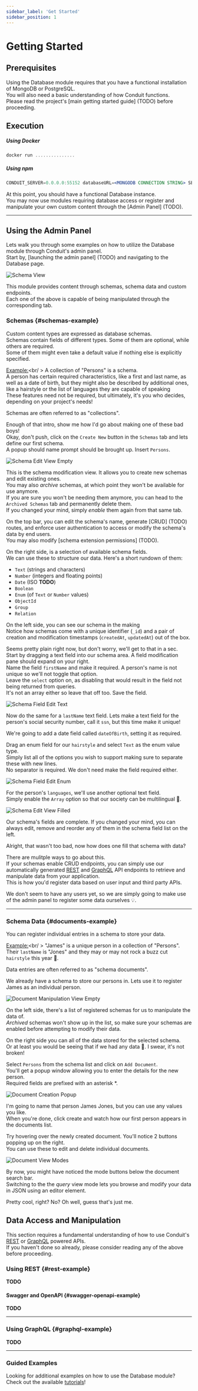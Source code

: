 ```yaml
---
sidebar_label: 'Get Started'
sidebar_position: 1
---
```


# Getting Started

## Prerequisites

Using the Database module requires that you have a functional installation of MongoDB or PostgreSQL.<br />
You will also need a basic understanding of how Conduit functions.<br />
Please read the project's [main getting started guide] (TODO) before proceeding.


## Execution

##### Using Docker

```jsx
docker run ...............
```

##### Using npm

```jsx
CONDUIT_SERVER=0.0.0.0:55152 databaseURL=<MONGODB CONNECTION STRING> SERVICE_IP=0.0.0.0:56159 npx @conduit/database start
```

At this point, you should have a functional Database instance.<br />
You may now use modules requiring database access or register and manipulate your own custom content through the [Admin Panel] (TODO).

-------------------------------------------------

## Using the Admin Panel

Lets walk you through some examples on how to utilize the Database module through Conduit's admin panel.<br />
Start by, [launching the admin panel] (TODO) and navigating to the Database page.

![Schema View](/img/modules/database/admin/schema_list_view.png)

This module provides content through schemas, schema data and custom endpoints.<br />
Each one of the above is capable of being manipulated through the corresponding tab.<br />

### Schemas {#schemas-example}

Custom content types are expressed as database schemas.<br />
Schemas contain fields of different types. Some of them are optional, while others are required.<br />
Some of them might even take a default value if nothing else is explicitly specified.

<ins>Example:</ins><br/ >
A collection of "Persons" is a schema.<br />
A person has certain required characteristics, like a first and last name, as well as a date of birth, but they might also 
be described by additional ones, like a hairstyle or the list of languages they are capable of speaking<br />
These features need not be required, but ultimately, it's you who decides, depending on your project's needs!

Schemas are often referred to as "collections".

Enough of that intro, show me how I'd go about making one of these bad boys!<br />
Okay, don't push, click on the `Create New` button in the `Schemas` tab and lets define our first schema.<br />
A popup should name prompt should be brought up. Insert `Persons`.

![Schema Edit View Empty](/img/modules/database/admin/schema_edit_view_empty.png)

This is the schema modification view. It allows you to create new schemas and edit existing ones.<br />
You may also *archive* schemas, at which point they won't be available for use anymore.<br />
If you are sure you won't be needing them anymore, you can head to the `Archived Schemas` tab and permanently delete them.<br />
If you changed your mind, simply *enable* them again from that same tab.

On the top bar, you can edit the schema's name, generate [CRUD] (TODO) routes, and enforce user authentication 
to access or modify the schema's data by end users.<br />
You may also modify [schema extension permissions] (TODO).

On the right side, is a selection of available schema fields.<br />
We can use these to structure our data. Here's a short rundown of them:<br />

- `Text` (strings and characters)
- `Number` (integers and floating points)
- `Date` (ISO **TODO**)
- `Boolean`
- `Enum` (of `Text` or `Number` values)
- `ObjectId`
- `Group`
- `Relation`  

On the left side, you can see our schema in the making<br />
Notice how schemas come with a unique identifier (`_id`) and a pair of 
creation and modification timestamps (`createdAt`, `updatedAt`) out of the box.

Seems pretty plain right now, but don't worry, we'll get to that in a sec.<br />
Start by dragging a text field into our schema area. A field modification pane should expand on your right.<br />
Name the field `firstName` and make it required. A person's name is not unique so we'll not toggle that option.<br />
Leave the `select` option on, as disabling that would result in the field not being returned from queries.<br />
It's not an array either so leave that off too. Save the field.

![Schema Field Edit Text](/img/modules/database/admin/schema_field_edit_text.png)

Now do the same for a `lastName` text field.
Lets make a text field for the person's social security number, call it `ssn`, but this time make it unique!

We're going to add a date field called `dateOfBirth`, setting it as required.

Drag an enum field for our `hairstyle` and select `Text` as the enum value type.<br />
Simply list all of the options you wish to support making sure to separate these with new lines.<br />
No separator is required. We don't need make the field required either.

![Schema Field Edit Enum](/img/modules/database/admin/schema_field_edit_enum.png)

For the person's `languages`, we'll use another optional text field.<br />
Simply enable the `Array` option so that our society can be multilingual 💭.

![Schema Edit View Filled](/img/modules/database/admin/schema_edit_view_filled.png)

Our schema's fields are complete. If you changed your mind, you can always edit, remove and reorder 
any of them in the schema field list on the left.

Alright, that wasn't too bad, now how does one fill that schema with data?

There are mulitple ways to go about this.<br />
If your schemas enable CRUD endpoints, you can simply use our automatically generated 
[REST](../../router/rest) and [GraphQL](../../router/graphql) API endpoints 
to retrieve and manipulate data from your application.<br />
This is how you'd register data based on user input and third party APIs.

We don't seem to have any users yet, so we are simply going to make use of 
the admin panel to register some data ourselves 💡.

-------------------------------------------------

### Schema Data {#documents-example}

You can register individual entries in a schema to store your data.

<ins>Example:</ins><br/ >
"James" is a unique person in a collection of "Persons".<br />
Their `lastName` is "Jones" and they may or may not rock a buzz cut `hairstyle` this year 🤫.

Data entries are often referred to as "schema documents".

We already have a schema to store our persons in. Lets use it to register James as an individual person.<br />

![Document Manipulation View Empty](/img/modules/database/admin/document_manipulation_view.png)

On the left side, there's a list of registered schemas for us to manipulate the data of.<br />
*Archived* schemas won't show up in the list, so make sure your schemas are enabled before attempting to modify their data.

On the right side you can all of the data stored for the selected schema.<br />
Or at least you would be seeing that if we had any data 🤔. I swear, it's not broken!

Select `Persons` from the schema list and click on `Add Document`.<br />
You'll get a popup window allowing you to enter the details for the new person.<br />
Required fields are prefixed with an asterisk *.

![Document Creation Popup](/img/modules/database/admin/document_creation_popup.png)

I'm going to name that person James Jones, but you can use any values you like.<br />
When you're done, click create and watch how our first person appears in the documents list.

<!--![Document Data Registered] (/img/modules/cms/admin/document_data_registered.png) **TODO**-->

Try hovering over the newly created document. You'll notice 2 buttons popping up on the right.<br />
You can use these to edit and delete individual documents.

![Document View Modes](/img/modules/database/admin/document_view_modes.png)

By now, you might have noticed the mode buttons below the document search bar.<br />
Switching to the the _query_ view mode lets you browse and modify your data in JSON using an editor element.<br />

<!--![Document JSON Editor] (/img/modules/cms/admin/document_json_editor.png) **TODO**-->

Pretty cool, right? No? Oh well, guess that's just me.

<!--
TODO
-------------------------------------------------

### Custom Endpoints {#custom-endpoints-example}

**TODO**

-------------------------------------------------
-->

## Data Access and Manipulation

This section requires a fundamental understanding of how to use Conduit's [REST](../../router/rest) 
or [GraphQL](../../router/graphql) powered APIs.<br />
If you haven't done so already, please consider reading any of the above before proceeding.

### Using REST {#rest-example}

**TODO**

#### Swagger and OpenAPI {#swagger-openapi-example}

**TODO**

-------------------------------------------------

### Using GraphQL {#graphql-example}

**TODO**

-------------------------------------------------

### Guided Examples

Looking for additional examples on how to use the Database module?<br />
Check out the available [tutorials](80_tutorials/80_tutorials.mdx)!
